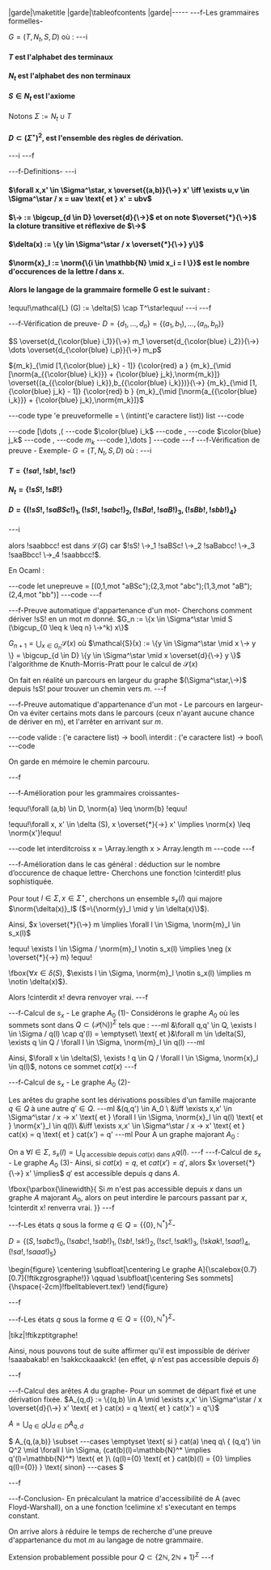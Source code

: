 |garde|\maketitle
|garde|\tableofcontents
|garde|-----
---f-Les grammaires formelles-

$G = (T,N_t,S,D)$ où :
---i
#### $T$ est l'alphabet des terminaux
#### $N_t$ est l'alphabet des non terminaux
#### $S \in N_t$ est l'axiome

Notons $\Sigma := N_t \cup T$
#### $D \subset (\Sigma ^ \star )^2$, est l'ensemble des règles de dérivation.
---i
---f

---f-Definitions-
---i
#### $\forall x,x' \in \Sigma^\star, x \overset{(a,b)}{\->} x' \iff \exists u,v \in \Sigma^\star / x = uav \text{ et } x' = ubv$

#### $\-> := \bigcup_{d \in D} \overset{d}{\->}$ et on note $\overset{*}{\->}$ la cloture transitive et réflexive de $\->$

#### $\delta(x) := \{y \in \Sigma^\star / x \overset{*}{\->} y\}$

#### $\norm{x}_l := \norm{\{i \in \mathbb{N} \mid x_i = l \}}$ est le nombre d'occurences de la lettre $l$ dans x.

#### Alors le langage de la grammaire formelle  G est le suivant :
!equu!\mathcal{L} (G) := \delta(S) \cap T^\star!equu!
---i
---f

---f-Vérification de preuve-
$D = \{d_1,\dots,d_n\} = \{(a_1,b_1),\dots,(a_n,b_n)\}$

$S \overset{d_{\color{blue} i_1}}{\->} m_1 \overset{d_{\color{blue} i_2}}{\->} \dots \overset{d_{\color{blue} i_p}}{\->} m_p$

${m_k}_{\mid [1,{\color{blue} j_k} - 1]} {\color{red} a } {m_k}_{\mid [\norm{a_{{\color{blue} i_k}}} + {\color{blue} j_k},\norm{m_k}]} \overset{(a_{{\color{blue} i_k}},b_{{\color{blue} i_k}})}{\->} {m_k}_{\mid [1,{\color{blue} j_k} - 1]} {\color{red} b } {m_k}_{\mid [\norm{a_{{\color{blue} i_k}}} + {\color{blue} j_k},\norm{m_k}]}$

---code
type 'e preuveformelle = \\
(int*int*('e caractere list)) list
---code

---code
[\dots ,(
---code
$\color{blue} i_k$
---code
,
---code
$\color{blue} j_k$
---code
,
---code
$m_k$
---code
),\dots ]
---code
---f
---f-Vérification de preuve - Exemple-
$G = (T,N_t,S,D)$ où :
---i
#### $T = \{!sa!,!sb!,!sc!\}$
#### $N_t = \{!sS!,!sB!\}$
#### $D = \{(!sS!,!saBSc!)_1,(!sS!,!sabc!)_2,(!sBa!,!saB!)_3,(!sBb!,!sbb!)_4\}$
---i

alors !saabbcc! est dans $\mathcal{L}(G)$ car $!sS! \->_1 !saBSc! \->_2 !saBabcc! \->_3 !saaBbcc! \->_4 !saabbcc!$.

En Ocaml :

---code
let unepreuve = [(0,1,mot "aBSc");(2,3,mot "abc");(1,3,mot "aB");(2,4,mot "bb")]
---code
---f

---f-Preuve automatique d'appartenance d'un mot-
Cherchons comment dériver !sS! en un mot $m$ donné.
$G_n := \{x \in \Sigma^\star \mid S (\bigcup_{0 \leq k \leq n} \->^k) x\}$

$G_{n+1} = \bigcup_{x \in G_n} \mathcal{S}(x)$
où 
$\mathcal{S}(x) := \{y \in \Sigma^\star \mid x \-> y \} = \bigcup_{d \in D} \{y \in \Sigma^\star \mid x \overset{d}{\->} y \}$
l'algorithme de Knuth-Morris-Pratt pour le calcul de $\mathcal{S}(x)$

On fait en réalité un parcours en largeur du graphe $(\Sigma^\star,\->)$ depuis !sS! pour trouver un chemin vers $m$.
---f

---f-Preuve automatique d'appartenance d'un mot - Le parcours en largeur-
On va éviter certains mots dans le parcours (ceux n'ayant aucune chance de dériver en m), et l'arrêter en arrivant sur $m$.

---code
valide : ('e caractere list) -> bool\\
interdit : ('e caractere list) -> bool\\
---code

On garde en mémoire le chemin parcouru.

---f

---f-Amélioration pour les grammaires croissantes-

!equu!\forall (a,b) \in D, \norm{a} \leq \norm{b} !equu!

!equu!\forall x, x' \in \delta (S), x \overset{*}{\->} x' \implies \norm{x} \leq \norm{x'}!equu!

---code
let interditcroiss x = \\Array.length x > Array.length m
---code
---f

---f-Amélioration dans le cas général : déduction sur le nombre d’occurence de chaque lettre-
Cherchons une fonction !cinterdit! plus sophistiquée.

Pour tout $l \in \Sigma, x \in \Sigma^\star$, cherchons un ensemble $s_x(l)$ qui majore $\norm{\delta(x)}_l$ ($=\{\norm{y}_l \mid y \in \delta(x)\}$).

Ainsi, $x \overset{*}{\->} m \implies \forall l \in \Sigma, \norm{m}_l \in s_x(l)$

!equu!
\exists l \in \Sigma / \norm{m}_l \notin s_x(l) \implies \neg (x \overset{*}{\->} m)
!equu!

\fbox{$\forall x \in \delta(S)$, $\exists l \in \Sigma, \norm{m}_l \notin s_x(l) \implies m \notin \delta(x)$}.

Alors !cinterdit x! devra renvoyer vrai.
---f

---f-Calcul de $s_x$ - Le graphe $A_0$ (1)-
Considérons le graphe $A_0$ où les sommets sont dans 
$Q \subset ({\mathcal{P}(\mathbb{N})})^{\Sigma}$ tels que :
---ml
    &\forall q,q' \in Q, \exists l \in \Sigma / q(l) \cap q'(l) = \emptyset\\
    \text{ et }&\forall m \in \delta(S), \exists q \in Q / \forall l \in \Sigma, \norm{m}_l \in q(l)
---ml

Ainsi, $\forall x \in \delta(S), \exists ! q \in Q / \forall l \in \Sigma, \norm{x}_l \in q(l)$, notons ce sommet $cat(x)$
---f

---f-Calcul de $s_x$ - Le graphe $A_0$ (2)-

Les arêtes du graphe sont les dérivations possibles d'un famille majorante $q \in Q$ à une autre $q' \in Q$.
---ml
    &(q,q') \in A_0 \\
    &\iff \exists x,x' \in \Sigma^\star / x \-> x' \text{ et } \forall l \in \Sigma, \norm{x}_l \in q(l) \text{ et } \norm{x'}_l \in q(l)\\
    &\iff \exists x,x' \in \Sigma^\star / x \-> x' \text{ et } cat(x) = q \text{ et } cat(x') = q'
---ml
Pour A un graphe majorant $A_0$ : 

On a $\forall l \in \Sigma$, $s_x(l) = \bigcup_{q\text{ accessible depuis } cat(x) \text{ dans A}}q(l)$.
---f
---f-Calcul de $s_x$ - Le graphe $A_0$ (3)-
Ainsi, si $cat(x) = q$, et $cat(x')=q'$, alors $x \overset{*}{\->} x' \implies$ $q'$ est accessible depuis $q$ dans $A$. 

\fbox{\parbox{\linewidth}{
    Si $m$ n'est pas accessible depuis $x$ dans un graphe $A$ majorant $A_0$, 
    alors on peut interdire le parcours passant par $x$, !cinterdit x! renverra vrai.
}}
---f

---f-Les états $q$ sous la forme $q \in Q = \{\{0\},\mathbb{N}^*\}^{\Sigma}$-

$D = \{(S,!sabc!)_0,(!sabc!,!sab!)_1,(!sb!,!sk!)_2,(!sc!,!sak!)_3,(!skak!,!saa!)_4,(!sa!,!saaa!)_5\}$

\begin{figure}
    \centering
    \subfloat[\centering Le graphe A]{\scalebox{0.7}[0.7]{!ftikzgrosgraphe!}}
    \qquad
    \subfloat[\centering Ses sommets]{\hspace{-2cm}!fbelltablevert.tex!}
\end{figure}

---f

---f-Les états $q$ sous la forme $q \in Q = \{\{0\},\mathbb{N}^*\}^{\Sigma}$-

|tikz|!ftikzptitgraphe!

Ainsi, nous pouvons tout de suite affirmer qu'il est impossible de dériver !saaabakab! en !sakkcckaaakck! (en effet, $\psi$ n'est pas accessible depuis $\delta$)

---f

---f-Calcul des arêtes $A$ du graphe-
Pour un sommet de départ fixé et une dérivation fixée.
$A_{q,d} := \{(q,b) \in A \mid \exists x,x' \in \Sigma^\star / x \overset{d}{\->} x' \text{ et } cat(x) = q \text{ et } cat(x') = q'\}$

$A = \bigcup_{q \in Q}  \bigcup_{d \in D} A_{q,d}$

$
A_{q,(a,b)} \subset
---cases
\emptyset \text{ si } cat(a) \neq q\\
\{ (q,q') \in Q^2 \mid \forall l \in \Sigma,
    (cat(b)(l)=\mathbb{N}^* \implies q'(l)=\mathbb{N}^*) \text{ et }\\
    (q(l)=\{0\} \text{ et } cat(b)(l) = \{0\} \implies q(l)=\{0\}) 
\}
\text{ sinon}
---cases
$

---f

---f-Conclusion-
En précalculant la matrice d'accessibilité de A (avec Floyd-Warshall), on a une fonction !celimine x! s'executant en temps constant.

On arrive alors à réduire le temps de recherche d'une preuve d'appartenance du mot $m$ au langage de notre grammaire.

Extension probablement possible pour $Q \subset \{2 \mathbb{N} , 2 \mathbb{N} + 1 \}^\Sigma$
---f